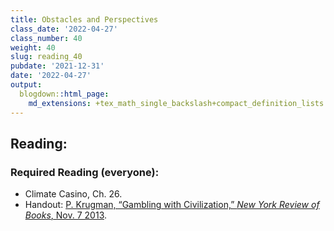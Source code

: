 ```yaml
---
title: Obstacles and Perspectives
class_date: '2022-04-27'
class_number: 40
weight: 40
slug: reading_40
pubdate: '2021-12-31'
date: '2022-04-27'
output:
  blogdown::html_page:
    md_extensions: +tex_math_single_backslash+compact_definition_lists
---
```

## Reading:

### Required Reading (everyone):

* Climate Casino, Ch. 26.
* Handout: [P.  Krugman, "Gambling with Civilization," _New York Review of Books_, Nov. 7 2013](/files/reading_handouts/Krugman-GamblingWithCivilization-2013.pdf){target="_blank"}.

